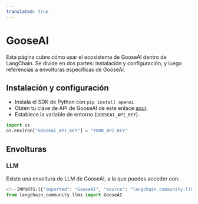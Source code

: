 ```yaml
---
translated: true
---
```


# GooseAI

Esta página cubre cómo usar el ecosistema de GooseAI dentro de LangChain.
Se divide en dos partes: instalación y configuración, y luego referencias a envolturas específicas de GooseAI.

## Instalación y configuración

- Instala el SDK de Python con `pip install openai`
- Obtén tu clave de API de GooseAI de este enlace [aquí](https://goose.ai/).
- Establece la variable de entorno (`GOOSEAI_API_KEY`).

```python
import os
os.environ["GOOSEAI_API_KEY"] = "YOUR_API_KEY"
```

## Envolturas

### LLM

Existe una envoltura de LLM de GooseAI, a la que puedes acceder con:

```python
<!--IMPORTS:[{"imported": "GooseAI", "source": "langchain_community.llms", "docs": "https://api.python.langchain.com/en/latest/llms/langchain_community.llms.gooseai.GooseAI.html", "title": "GooseAI"}]-->
from langchain_community.llms import GooseAI
```
